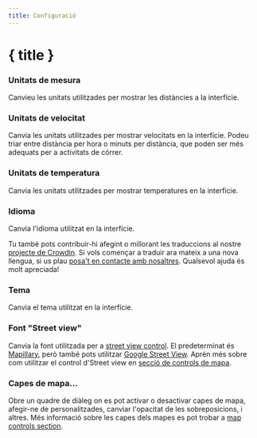 ```yaml
---
title: Configuració
---
```


<script lang="ts">
</script>

# { title }

### <Ruler size="16" class="inline-block" style="margin-bottom: 2px" /> Unitats de mesura

Canvieu les unitats utilitzades per mostrar les distàncies a la interfície.

### <Zap size="16" class="inline-block" style="margin-bottom: 2px" /> Unitats de velocitat

Canvia les unitats utilitzades per mostrar velocitats en la interfície.
Podeu triar entre distància per hora o minuts per distància, que poden ser més adequats per a activitats de córrer.

### <Thermometer size="16" class="inline-block" style="margin-bottom: 2px" /> Unitats de temperatura

Canvia les unitats utilitzades per mostrar temperatures en la interfície.

### <Languages size="16" class="inline-block" style="margin-bottom: 2px" /> Idioma

Canvia l'idioma utilitzat en la interfície.

<DocsNote>

Tu també pots contribuir-hi afegint o millorant les traduccions al nostre <a href="https://crowdin.com/project/gpxstudio" target="_blank">projecte de Crowdin</a>.
Si vols començar a traduir ara mateix a una nova llengua, si us plau <a href="#contact">posa't en contacte amb nosaltres</a>.
Qualsevol ajuda és molt apreciada!

</DocsNote>

### <Sun size="16" class="inline-block" style="margin-bottom: 2px" /> Tema

Canvia el tema utilitzat en la interfície.

### <PersonStanding size="16" class="inline-block" style="margin-bottom: 2px" /> Font "Street view"

Canvia la font utilitzada per a [street view control](../map-controls).
El predeterminat és <a href="https://www.mapillary.com" target="_blank">Mapillary</a>, però també pots utilitzar <a href="https://www.google.com/streetview/" target="_blank">Google Street View</a>.
Aprèn més sobre com utilitzar el control d'Street view en [secció de controls de mapa](../map-controls).

### <Layers size="16" class="inline-block" style="margin-bottom: 2px" /> Capes de mapa...

Obre un quadre de diàleg on es pot activar o desactivar capes de mapa, afegir-ne de personalitzades, canviar l'opacitat de les sobreposicions, i altres.
Més informació sobre les capes dels mapes es pot trobar a [map controls section](../map-controls).
